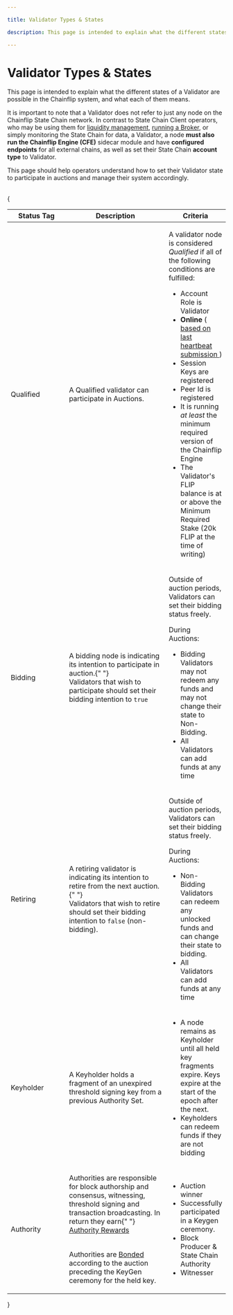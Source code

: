 ```yaml
---

title: Validator Types & States

description: This page is intended to explain what the different states of a Validator are possible in the Chainflip system, and what each of them means.

---
```


# Validator Types & States

This page is intended to explain what the different states of a Validator are possible in the Chainflip system, and what each of them means.

It is important to note that a Validator does not refer to just any node on the Chainflip State Chain network. In contrast to State Chain Client operators, who may be using them for [liquidity management](../swaps-amm/just-in-time-amm-protocol.md), [running a Broker](../swaps-amm/deposit-channels-and-brokers#brokers), or simply monitoring the State Chain for data, a Validator, a node **must also run the Chainflip Engine (CFE)** sidecar module and have **configured endpoints** for all external chains, as well as set their State Chain **account type** to Validator.

This page should help operators understand how to set their Validator state to participate in auctions and manage their system accordingly.

<br />
{
  <table>
    <thead>
      <tr>
        <th width="144.33333333333331">Status Tag</th>
        <th width="282">Description</th>
        <th>Criteria</th>
      </tr>
    </thead>
    <tbody>
      <tr>
        <td>Qualified</td>
        <td>A Qualified validator can participate in Auctions.</td>
        <td>
          <p>
            A validator node is considered <em>Qualified</em> if all of the
            following conditions are fulfilled:
          </p>
          <ul>
            <li>Account Role is Validator</li>
            <li>
              <strong>Online</strong> (
              <a href="/concepts/validator-network/reputation-and-slashing#heartbeats--positive-reputation-">
                based on last heartbeat submission
              </a>
              )
            </li>
            <li>Session Keys are registered</li>
            <li>Peer Id is registered</li>
            <li>It is running <em>at least</em> the minimum required version of the Chainflip Engine</li>
            <li>The Validator's FLIP balance is at or above the Minimum Required Stake (20k FLIP at the time of writing)</li>
          </ul>
        </td>
      </tr>
      <tr>
        <td>Bidding</td>
        <td>
          A bidding node is indicating its intention to participate in auction.{" "}
          <br /> Validators that wish to participate should set their bidding
          intention to <code>true</code>
        </td>
        <td>
          <p>
            Outside of auction periods, Validators can set their bidding status
            freely.
            <br />
          </p>
          <p>During Auctions:</p>
          <ul>
            <li>
              Bidding Validators may not redeem any funds and may not change
              their state to Non-Bidding.
            </li>
            <li>All Validators can add funds at any time</li>
          </ul>
        </td>
      </tr>
      <tr>
        <td>Retiring</td>
        <td>
          A retiring validator is indicating its intention to retire from the next auction.{" "}
          <br /> Validators that wish to retire should set their bidding
          intention to <code>false</code> (non-bidding).
        </td>
        <td>
          <p>
            Outside of auction periods, Validators can set their bidding status
            freely.
            <br />
          </p>
          <p>During Auctions:</p>
          <ul>
            <li>
              Non-Bidding Validators can redeem any unlocked funds and can
              change their state to bidding.
            </li>
            <li>All Validators can add funds at any time</li>
          </ul>
        </td>
      </tr>
      <tr>
        <td>Keyholder</td>
        <td>
          A Keyholder holds a fragment of an unexpired threshold signing key from a previous Authority Set.
        </td>
        <td>
          <ul>
            <li>A node remains as Keyholder until all held key fragments expire. Keys expire at the start of the epoch after the next.</li>
            <li>Keyholders can redeem funds if they are not bidding</li>
          </ul>
        </td>
      </tr>
      <tr>
        <td>Authority </td>
        <td>
          <p>
            Authorities are responsible for block authorship and consensus,
            witnessing, threshold signing and transaction broadcasting. In
            return they earn{" "}
            <a href="/concepts/validator-network/validator-auctions-bonds-and-rewards#authority-rewards">
              Authority Rewards
            </a>
          </p>
          <p>
            <br />
            Authorities are <a href="/concepts/validator-network/validator-auctions-bonds-and-rewards#bonds">
              Bonded
            </a> according to the auction preceding the KeyGen ceremony for the held
            key.
          </p>
        </td>
        <td>
          <ul>
            <li>Auction winner</li>
            <li>Successfully participated in a Keygen ceremony.</li>
            <li>Block Producer &#x26; State Chain Authority</li>
            <li>Witnesser</li>
          </ul>
        </td>
      </tr>
    </tbody>
  </table>
}
